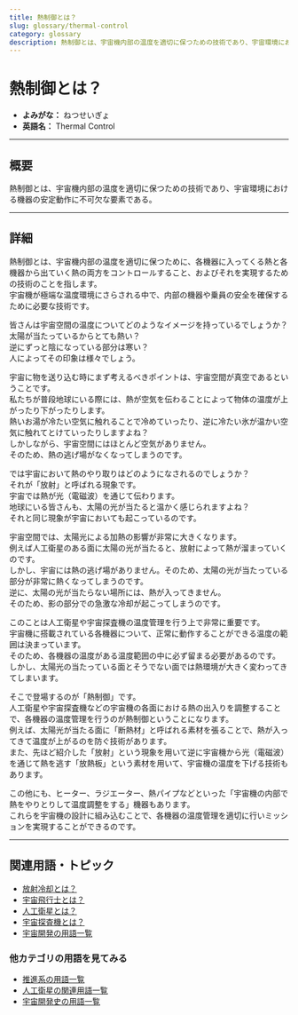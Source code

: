 ```yaml
---
title: 熱制御とは？
slug: glossary/thermal-control
category: glossary
description: 熱制御とは、宇宙機内部の温度を適切に保つための技術であり、宇宙環境における機器の安定動作に不可欠な要素である。
---
```



<Head>
  <script type="application/ld+json">
    {`{
      "@context": "https://schema.org",
      "@type": "DefinedTerm",
      "name": "熱制御",
      "inDefinedTermSet": "https://www.space-portal.org",
      "termCode": "explorer/thermal-control",
      "description": "熱制御とは、宇宙機内部の温度を適切に保つための技術であり、宇宙環境における機器の安定動作に不可欠な要素である。",
      "url": "https://www.space-portal.org/docs/glossary/thermal-control"
    }`}
  </script>
</Head>

# 熱制御とは？

- **よみがな：** ねつせいぎょ  
- **英語名：** Thermal Control  

---

## 概要

熱制御とは、宇宙機内部の温度を適切に保つための技術であり、宇宙環境における機器の安定動作に不可欠な要素である。

---

## 詳細

熱制御とは、宇宙機内部の温度を適切に保つために、各機器に入ってくる熱と各機器から出ていく熱の両方をコントロールすること、およびそれを実現するための技術のことを指します。  
宇宙機が極端な温度環境にさらされる中で、内部の機器や乗員の安全を確保するために必要な技術です。  

皆さんは宇宙空間の温度についてどのようなイメージを持っているでしょうか？  
太陽が当たっているからとても熱い？  
逆にずっと陰になっている部分は寒い？  
人によってその印象は様々でしょう。  

宇宙に物を送り込む時にまず考えるべきポイントは、宇宙空間が真空であるということです。  
私たちが普段地球にいる際には、熱が空気を伝わることによって物体の温度が上がったり下がったりします。  
熱いお湯が冷たい空気に触れることで冷めていったり、逆に冷たい氷が温かい空気に触れてとけていったりしますよね？  
しかしながら、宇宙空間にはほとんど空気がありません。  
そのため、熱の逃げ場がなくなってしまうのです。  

では宇宙において熱のやり取りはどのようになされるのでしょうか？  
それが「放射」と呼ばれる現象です。  
宇宙では熱が光（電磁波）を通じて伝わります。  
地球にいる皆さんも、太陽の光が当たると温かく感じられますよね？  
それと同じ現象が宇宙においても起こっているのです。  

宇宙空間では、太陽光による加熱の影響が非常に大きくなります。  
例えば人工衛星のある面に太陽の光が当たると、放射によって熱が溜まっていくのです。  
しかし、宇宙には熱の逃げ場がありません。そのため、太陽の光が当たっている部分が非常に熱くなってしまうのです。  
逆に、太陽の光が当たらない場所には、熱が入ってきません。  
そのため、影の部分での急激な冷却が起こってしまうのです。  

このことは人工衛星や宇宙探査機の温度管理を行う上で非常に重要です。  
宇宙機に搭載されている各機器について、正常に動作することができる温度の範囲は決まっています。  
そのため、各機器の温度がある温度範囲の中に必ず留まる必要があるのです。  
しかし、太陽光の当たっている面とそうでない面では熱環境が大きく変わってきてしまいます。  

そこで登場するのが「熱制御」です。  
人工衛星や宇宙探査機などの宇宙機の各面における熱の出入りを調整することで、各機器の温度管理を行うのが熱制御ということになります。  
例えば、太陽光が当たる面に「断熱材」と呼ばれる素材を張ることで、熱が入ってきて温度が上がるのを防ぐ技術があります。  
また、先ほど紹介した「放射」という現象を用いて逆に宇宙機から光（電磁波）を通じて熱を逃す「放熱板」という素材を用いて、宇宙機の温度を下げる技術もあります。  

この他にも、ヒーター、ラジエーター、熱パイプなどといった「宇宙機の内部で熱をやりとりして温度調整をする」機器もあります。  
これらを宇宙機の設計に組み込むことで、各機器の温度管理を適切に行いミッションを実現することができるのです。  

---

## 関連用語・トピック

- [放射冷却とは？](docs/glossary/radiative-cooling)
- [宇宙飛行士とは？](docs/glossary/astronaut)  
- [人工衛星とは？](docs/satellite/satellite)
- [宇宙探査機とは？](docs/explorer/space-probe)
- [宇宙開発の用語一覧](docs/category/glossary)

### 他カテゴリの用語を見てみる

- [推進系の用語一覧](docs/category/propulsion)
- [人工衛星の関連用語一覧](docs/category/satellite)
- [宇宙開発史の用語一覧](docs/category/history)
